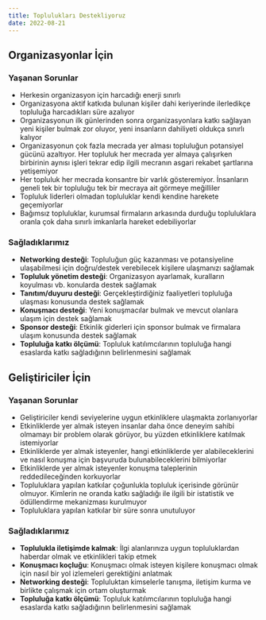 ```yaml
---
title: Toplulukları Destekliyoruz
date: 2022-08-21
---
```


## Organizasyonlar İçin

### Yaşanan Sorunlar

- Herkesin organizasyon için harcadığı enerji sınırlı
- Organizasyona aktif katkıda bulunan kişiler dahi keriyerinde ilerledikçe
  topluluğa harcadıkları süre azalıyor
- Organizasyonun ilk günlerinden sonra organizasyonlara katkı sağlayan yeni
  kişiler bulmak zor oluyor, yeni insanların dahiliyeti oldukça sınırlı
  kalıyor
- Organizasyonun çok fazla mecrada yer alması topluluğun potansiyel gücünü
  azaltıyor. Her topluluk her mecrada yer almaya çalışırken birbirinin aynısı
  işleri tekrar edip ilgili mecranın asgari rekabet şartlarına yetişemiyor
- Her topluluk her mecrada konsantre bir varlık gösteremiyor. İnsanların
  geneli tek bir topluluğu tek bir mecraya ait görmeye meğilliler
- Topluluk liderleri olmadan topluluklar kendi kendine harekete geçemiyorlar
- Bağımsız topluluklar, kurumsal firmaların arkasında durduğu topluluklara
  oranla çok daha sınırlı imkanlarla hareket edebiliyorlar


### Sağladıklarımız

- **Networking desteği**: Topluluğun güç kazanması ve potansiyeline ulaşabilmesi
  için doğru/destek verebilecek kişilere ulaşmanızı sağlamak
- **Topluluk yönetim desteği**: Organizasyon ayarlamak, kuralların koyulması
  vb. konularda destek sağlamak
- **Tanıtım/duyuru desteği**: Gerçekleştirdiğiniz faaliyetleri topluluğa
  ulaşması konusunda destek sağlamak
- **Konuşmacı desteği**: Yeni konuşmacılar bulmak ve mevcut olanlara ulaşım için
  destek sağlamak
- **Sponsor desteği**: Etkinlik giderleri için sponsor bulmak ve firmalara
  ulaşım konusunda destek sağlamak
- **Topluluğa katkı ölçümü**: Topluluk katılımcılarının topluluğa hangi esaslarda
  katkı sağladığının belirlenmesini sağlamak


## Geliştiriciler İçin

### Yaşanan Sorunlar

- Geliştiriciler kendi seviyelerine uygun etkinliklere ulaşmakta zorlanıyorlar
- Etkinliklerde yer almak isteyen insanlar daha önce deneyim sahibi olmamayı
  bir problem olarak görüyor, bu yüzden etkinliklere katılmak istemiyorlar
- Etkinliklerde yer almak isteyenler, hangi etkinliklerde yer alabileceklerini
  ve nasıl konuşma için başvuruda bulunabileceklerini bilmiyorlar
- Etkinliklerde yer almak isteyenler konuşma taleplerinin reddedileceğinden
  korkuyorlar
- Topluluklara yapılan katkılar çoğunlukla topluluk içerisinde görünür olmuyor.
  Kimlerin ne oranda katkı sağladığı ile ilgili bir istatistik ve ödüllendirme
  mekanizması kurulmuyor
- Topluluklara yapılan katkılar bir süre sonra unutuluyor


### Sağladıklarımız

- **Toplulukla iletişimde kalmak**: İlgi alanlarınıza uygun topluluklardan
  haberdar olmak ve etkinlikleri takip etmek
- **Konuşmacı koçluğu**: Konuşmacı olmak isteyen kişilere konuşmacı olmak için
  nasıl bir yol izlemeleri gerektiğini anlatmak
- **Networking desteği**: Topluluktan kimselerle tanışma, iletişim kurma ve
  birlikte çalışmak için ortam oluşturmak
- **Topluluğa katkı ölçümü**: Topluluk katılımcılarının topluluğa hangi esaslarda
  katkı sağladığının belirlenmesini sağlamak
